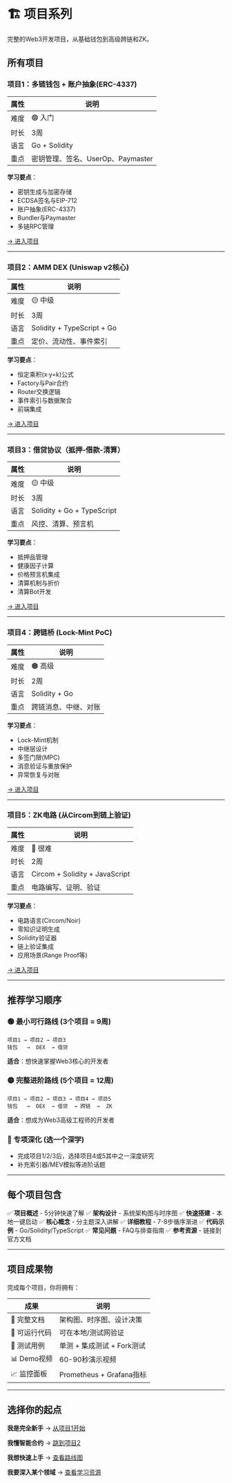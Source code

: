 # 🏗️ 项目系列

完整的Web3开发项目，从基础钱包到高级跨链和ZK。

## 所有项目

### 项目1：多链钱包 + 账户抽象(ERC-4337)

| 属性 | 说明 |
|------|------|
| 难度 | 🟢 入门 |
| 时长 | 3周 |
| 语言 | Go + Solidity |
| 重点 | 密钥管理、签名、UserOp、Paymaster |

**学习要点**：
- 密钥生成与加密存储
- ECDSA签名与EIP-712
- 账户抽象(ERC-4337)
- Bundler与Paymaster
- 多链RPC管理

[→ 进入项目](/projects/01-multi-chain-wallet)

---

### 项目2：AMM DEX (Uniswap v2核心)

| 属性 | 说明 |
|------|------|
| 难度 | 🟡 中级 |
| 时长 | 3周 |
| 语言 | Solidity + TypeScript + Go |
| 重点 | 定价、流动性、事件索引 |

**学习要点**：
- 恒定乘积(x·y=k)公式
- Factory与Pair合约
- Router交换逻辑
- 事件索引与数据聚合
- 前端集成

[→ 进入项目](/projects/02-amm-dex)

---

### 项目3：借贷协议（抵押-借款-清算）

| 属性 | 说明 |
|------|------|
| 难度 | 🟡 中级 |
| 时长 | 3周 |
| 语言 | Solidity + Go + TypeScript |
| 重点 | 风控、清算、预言机 |

**学习要点**：
- 抵押品管理
- 健康因子计算
- 价格预言机集成
- 清算机制与折价
- 清算Bot开发

[→ 进入项目](/projects/03-lending-protocol)

---

### 项目4：跨链桥 (Lock-Mint PoC)

| 属性 | 说明 |
|------|------|
| 难度 | 🟠 高级 |
| 时长 | 2周 |
| 语言 | Solidity + Go |
| 重点 | 跨链消息、中继、对账 |

**学习要点**：
- Lock-Mint机制
- 中继层设计
- 多签门限(MPC)
- 消息验证与重放保护
- 异常恢复与对账

[→ 进入项目](/projects/04-cross-chain-bridge)

---

### 项目5：ZK电路 (从Circom到链上验证)

| 属性 | 说明 |
|------|------|
| 难度 | 🔴 很难 |
| 时长 | 2周 |
| 语言 | Circom + Solidity + JavaScript |
| 重点 | 电路编写、证明、验证 |

**学习要点**：
- 电路语言(Circom/Noir)
- 零知识证明生成
- Solidity验证器
- 链上验证集成
- 应用场景(Range Proof等)

[→ 进入项目](/projects/05-zk-circuits)

---

## 推荐学习顺序

### 🟢 最小可行路线 (3个项目 = 9周)
```
项目1 → 项目2 → 项目3
钱包   →  DEX  → 借贷
```
**适合**：想快速掌握Web3核心的开发者

### 🟡 完整进阶路线 (5个项目 = 12周)
```
项目1 → 项目2 → 项目3 → 项目4 → 项目5
钱包   →  DEX  → 借贷  → 跨链  →  ZK
```
**适合**：想成为Web3高级工程师的开发者

### 🔴 专项深化 (选一个深学)
- 完成项目1/2/3后，选择项目4或5其中之一深度研究
- 补充索引器/MEV模拟等进阶话题

---

## 每个项目包含

✅ **项目概述** - 5分钟快速了解
✅ **架构设计** - 系统架构图与时序图
✅ **快速搭建** - 本地一键启动
✅ **核心概念** - 分主题深入讲解
✅ **详细教程** - 7-8步循序渐进
✅ **代码示例** - Go/Solidity/TypeScript
✅ **常见问题** - FAQ与排查指南
✅ **参考资源** - 链接到官方文档

---

## 项目成果物

完成每个项目，你将拥有：

| 成果 | 说明 |
|------|------|
| 📝 完整文档 | 架构图、时序图、设计决策 |
| 🔧 可运行代码 | 可在本地/测试网验证 |
| 🧪 测试用例 | 单测 + 集成测试 + Fork测试 |
| 📊 Demo视频 | 60-90秒演示视频 |
| 📈 监控面板 | Prometheus + Grafana指标 |

---

## 选择你的起点

**我是完全新手** → [从项目1开始](/projects/01-multi-chain-wallet)

**我懂智能合约** → [跳到项目2](/projects/02-amm-dex)

**我想快速上手** → [查看路线图](/roadmap)

**我要深入某个领域** → [查看学习资源](/learning)
